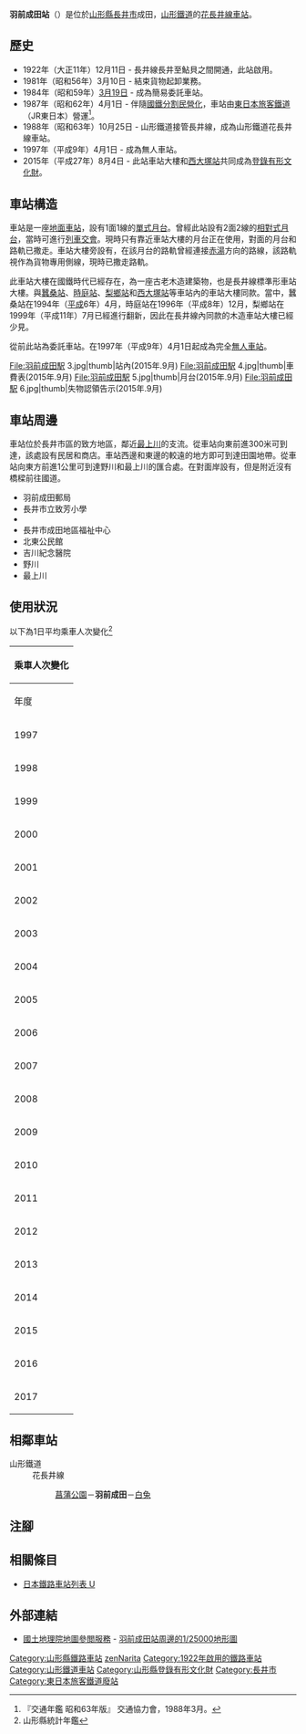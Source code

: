 {{NoteTA|G1=Transport
|T=zh-hans:羽前成田站;zh-hk:羽前成田站;zh-tw:羽前成田車站;
|1=zh-hans:羽前成田站;zh-hk:羽前成田站;zh-tw:羽前成田車站;
}}
{{Infobox station
|公司色 = hotpink
|站名 = 羽前成田
|圖片 = 羽前成田駅.JPG
|圖片說明 = 車站大樓
|日文原名 = 羽前成田
|平假名 = うぜんなりた
|羅馬拼音 = UZEN-NARITA
|副站名 = 
|電報略號 = ナタ
|所在地 = {{JPN}}[[山形縣|山形縣]][[長井市|長井市]]成田
|座標 = {{coord|38|7|51.63|N|140|2|6.39|E|type:railwaystation_region:JP-24|display=inline,title}}
|車站構造 = [[地面車站|地面車站]]
|月台配置 = 1面1線
|啟用年月日 = 1922年（[[大正|大正]]11年）12月11日
|廢站年月日 = 
|乘客人數 = 50
|上下車人次 = 
|統計年度 = 2017
|轉車 = 
|全寬備註 = [[無人車站|無人車站]]
|adjacent = {{Adjacent stations|system=山形鐵道|line=花長井線|left=菖蒲公園|right=白兔|note-left=1.9km|note-mid=距離[[赤湯站|赤湯]]21.0km|note-right=2.2km}}
}}
'''羽前成田站'''（{{jpn|j=羽前成田駅|hg=うぜんなりたえき|rm=Uzen-Narita eki|f=y}}）是位於[[山形縣|山形縣]][[長井市|長井市]]成田，[[山形鐵道|山形鐵道]]的[[花長井線|花長井線]][[鐵路車站|車站]]。

== 歷史 ==
* 1922年（大正11年）12月11日 - 長井線長井至鮎貝之間開通，此站啟用。
* 1981年（昭和56年）3月10日 - 結束貨物起卸業務。
* 1984年（昭和59年）[[3月19日|3月19日]] - 成為簡易委託車站。
* 1987年（昭和62年）4月1日 - 伴隨[[國鐵分割民營化|國鐵分割民營化]]，車站由[[東日本旅客鐵道|東日本旅客鐵道]]（JR東日本）營運<ref name="trafic-yearbook-1988">『交通年鑑 昭和63年版』 交通協力會，1988年3月。</ref>。
* 1988年（昭和63年）10月25日 - 山形鐵道接管長井線，成為山形鐵道花長井線車站。
* 1997年（平成9年）4月1日 - 成為無人車站。
* 2015年（平成27年）8月4日 - 此站車站大樓和[[西大塚站|西大塚站]]共同成為[[登錄有形文化財|登錄有形文化財]]。

== 車站構造 ==
車站是一座[[地面車站|地面車站]]，設有1面1線的[[單式月台|單式月台]]。曾經此站設有2面2線的[[相對式月台|相對式月台]]，當時可進行[[列車交會|列車交會]]。現時只有靠近車站大樓的月台正在使用，對面的月台和路軌已撒走。車站大樓旁設有{{Translink|ja|切欠きホーム|缺角式月台}}，在該月台的路軌曾經連接[[赤湯站|赤湯]]方向的路線，該路軌視作為貨物專用側線，現時已撒走路軌。

此車站大樓在國鐵時代已經存在，為一座古老木造建築物，也是長井線標準形車站大樓。與[[蠶桑站|蠶桑站]]、[[時庭站|時庭站]]、[[梨鄉站|梨鄉站]]和[[西大塚站|西大塚站]]等車站內的車站大樓同款。當中，蠶桑站在1994年（[[平成|平成]]6年）4月，時庭站在1996年（平成8年）12月，梨鄉站在1999年（平成11年）7月已經進行翻新，因此在長井線內同款的木造車站大樓已經少見。

從前此站為委託車站。在1997年（平成9年）4月1日起成為完全[[無人車站|無人車站]]。

<gallery>
File:羽前成田駅 3.jpg|thumb|站內(2015年.9月)
File:羽前成田駅 4.jpg|thumb|車費表(2015年.9月)
File:羽前成田駅 5.jpg|thumb|月台(2015年.9月)
File:羽前成田駅 6.jpg|thumb|失物認領告示(2015年.9月)
</gallery>

== 車站周邊 ==
車站位於長井市區的致方地區，鄰近[[最上川|最上川]]的支流{{Translink|ja|置賜野川|置賜野川|野川}}。從車站向東前進300米可到達{{Translink|ja|山形県道9号長井大江線|山形縣道9號長井大江線}}，該處設有民居和商店。車站西邊和東邊的較遠的地方即可到達田園地帶。從車站向東方前進1公里可到達野川和最上川的匯合處。在對面岸設有{{Translink|ja|国道287号|國道287號}}，但是附近沒有橋樑前往國道。

* 羽前成田郵局
* 長井市立致芳小學
* {{Translink|ja|長井市立長井北中学校|長井市立長井北中學}}
* 長井市成田地區福祉中心
* 北東公民館
* 吉川紀念醫院
* 野川
* 最上川

== 使用狀況 ==
以下為1日平均乘車人次變化<ref>山形縣統計年鑑</ref>
{| class="wikitable" style="margin: 1em 0.2em; text-align: center; font-size: 80%;"
|- style="background: #ddd;"
!colspan="2"|乘車人次變化
|-
!年度
!一日平均<br>乘車人次
|-
|1997
|104
|-
|1998
|100
|-
|1999
|109
|-
|2000
|98
|-
|2001
|92
|-
|2002
|90
|-
|2003
|85
|-
|2004
|86
|-
|2005
|80
|-
|2006
|76
|-
|2007
|68
|-
|2008
|66
|-
|2009
|62
|-
|2010
|64
|-
|2011
|63
|-
|2012
|61
|-
|2013
|55
|-
|2014
|53
|-
|2015
|51
|-
|2016
|50
|-
|2017
|50
|}

== 相鄰車站 ==
; 山形鐵道
: 花長井線
:: [[菖蒲公園站|菖蒲公園]]－'''羽前成田'''－[[白兔站|白兔]]
== 注腳 ==
{{Reflist}}
== 相關條目 ==
* [[日本鐵路車站列表_U|日本鐵路車站列表 U]]
== 外部連結 ==
* [https://maps.gsi.go.jp/ 國土地理院地圖參閲服務] - [http://watchizu.gsi.go.jp/watchizu.aspx?latitude=38.131075&amp;longitude=140.0350667 羽前成田站周邊的1/25000地形圖]{{ja icon}}
{{花長井線}}
{{DEFAULTSORT:Uzen-Narita}}
[[Category:山形縣鐵路車站|Category:山形縣鐵路車站]]
[[Category:日本鐵路車站_U|zenNarita]]
[[Category:1922年啟用的鐵路車站|Category:1922年啟用的鐵路車站]]
[[Category:山形鐵道車站|Category:山形鐵道車站]]
[[Category:山形縣登錄有形文化財|Category:山形縣登錄有形文化財]]
[[Category:長井市|Category:長井市]]
[[Category:東日本旅客鐵道廢站|Category:東日本旅客鐵道廢站]]